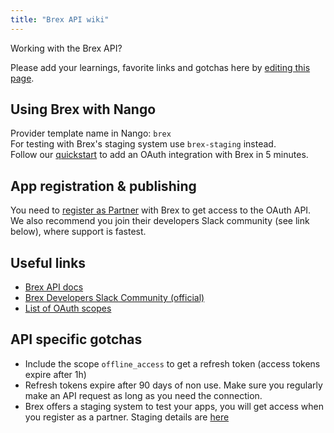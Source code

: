 ```yaml
---
title: "Brex API wiki"
---
```


Working with the Brex API?

Please add your learnings, favorite links and gotchas here by [editing this page](https://github.com/nangohq/nango/tree/master/docs/docs/providers/brex.md).

## Using Brex with Nango[](#using-brex-with-nango "Direct link to Using Brex with Nango")

Provider template name in Nango: `brex`  
For testing with Brex's staging system use `brex-staging` instead.  
Follow our [quickstart](/quickstart) to add an OAuth integration with Brex in 5 minutes.

## App registration & publishing[](#app-registration--publishing "Direct link to App registration & publishing")

You need to [register as Partner](https://www.brex.com/partners) with Brex to get access to the OAuth API. We also recommend you join their developers Slack community (see link below), where support is fastest.

## Useful links[](#useful-links "Direct link to Useful links")

* [Brex API docs](https://developer.brex.com/)
* [Brex Developers Slack Community (official)](https://join.slack.com/t/brexdev/shared%5Finvite/zt-vgwh6rja-CjydrUA4uJSB90ZO~gnI8Q)
* [List of OAuth scopes](https://developer.brex.com/docs/roles%5Fpermissions%5Fscopes/#scopes)

## API specific gotchas[](#api-specific-gotchas "Direct link to API specific gotchas")

* Include the scope `offline_access` to get a refresh token (access tokens expire after 1h)
* Refresh tokens expire after 90 days of non use. Make sure you regularly make an API request as long as you need the connection.
* Brex offers a staging system to test your apps, you will get access when you register as a partner. Staging details are [here](https://developer.brex.com/docs/partner%5Fauthentication/#api-servers)